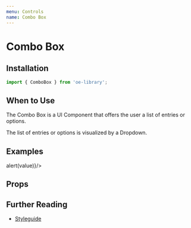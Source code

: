 ```yaml
---
menu: Controls
name: Combo Box
---
```



# Combo Box

## Installation

```jsx
import { ComboBox } from 'oe-library';
```

## When to Use

The Combo Box is a UI Component that offers the user a list of entries or options.

The list of entries or options is visualized by a Dropdown.

## Examples


<Playground>
  <ComboBox items={['First','Second','Third']} value={'Second'} onChange={value => alert(value)}/>
</Playground>

## Props

<PropsTable of={_ComboBox} />

## Further Reading

* [Styleguide](http://poc-life-demo.oerlikontextile.com/styleguide/index.html#/UI%20Components/Combo%20Box)
